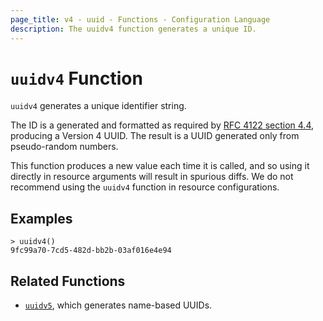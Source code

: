 ```yaml
---
page_title: v4 - uuid - Functions - Configuration Language
description: The uuidv4 function generates a unique ID.
---
```


# `uuidv4` Function

`uuidv4` generates a unique identifier string.

The ID is a generated and formatted as required by [RFC 4122 section
4.4](https://tools.ietf.org/html/rfc4122#section-4.4), producing a Version 4
UUID. The result is a UUID generated only from pseudo-random numbers.

This function produces a new value each time it is called, and so using it
directly in resource arguments will result in spurious diffs. We do not
recommend using the `uuidv4` function in resource configurations.

## Examples

```shell-session
> uuidv4()
9fc99a70-7cd5-482d-bb2b-03af016e4e94
```

## Related Functions

- [`uuidv5`](/packer/docs/templates/hcl_templates/functions/uuid/uuidv5), which generates name-based UUIDs.
